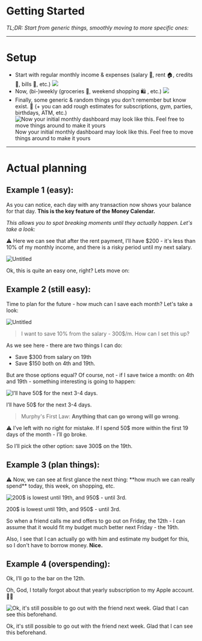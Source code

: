 # Getting Started

_TL;DR: Start from generic things, smoothly moving to more specific ones:_

---

# Setup

- Start with regular monthly income & expenses (salary 🤑, rent 🏠, credits 🏦, bills 🧾, etc.)
  ![](/img/gs1.jpeg)
- Now, (bi-)weekly (groceries 🛒, weekend shopping 🛍️ , etc.)
  ![](/img/gs2.jpeg)
- Finally, some generic & random things you don't remember but know exist. 🍷 (+ you can add rough estimates for subscriptions, gym, parties, birthdays, ATM, etc.)
  ![Now your initial monthly dashboard may look like this. Feel free to move things around to make it yours](/img/gs3.jpeg)
  Now your initial monthly dashboard may look like this. Feel free to move things around to make it yours

---

# Actual planning

## Example 1 (easy):

As you can notice, each day with any transaction now shows your balance for that day. **This is the key feature of the Money Calendar.**

_This allows you to spot breaking moments until they actually happen. Let's take a look:_

<aside>
⚠️ Here we can see that after the rent payment, I’ll have $200 - it's less than 10% of my monthly income, and there is a risky period until my next salary.

</aside>

![Untitled](/img/gs4.jpeg)

Ok, this is quite an easy one, right? Lets move on:

## Example 2 (still easy):

Time to plan for the future - how much can I save each month? Let's take a look:

![Untitled](/img/gs5.jpeg)

> I want to save 10% from the salary - 300$/m. How can I set this up?

As we see here - there are two things I can do:

- Save $300 from salary on 19th
- Save $150 both on 4th and 19th.

But are those options equal? Of course, not - if I save twice a month: on 4th and 19th - something interesting is going to happen:

![I’ll have 50$ for the next 3-4 days.](/img/gs6.jpeg)

I’ll have 50$ for the next 3-4 days.

> Murphy's First Law: **Anything that can go wrong will go wrong**.

<aside>
⚠️ I’ve left with no right for mistake. If I spend 50$ more within the first 19 days of the month - I’ll go broke.

</aside>

So I’ll pick the other option: save 300$ on the 19th.

## Example 3 (plan things):

<aside>
⚠️ Now, we can see at first glance the next thing: **how much we can really spend** today, this week, on shopping, etc.

</aside>

![200$ is lowest until 19th, and 950$ - until 3rd.](/img/gs7.jpeg)

200$ is lowest until 19th, and 950$ - until 3rd.

So when a friend calls me and offers to go out on Friday, the 12th - I can assume that it would fit my budget much better next Friday - the 19th.

Also, I see that I can actually go with him and estimate my budget for this, so I don't have to borrow money. **Nice.**

## Example 4 (overspending):

Ok, I’ll go to the bar on the 12th.

Oh, God, I totally forgot about that yearly subscription to my Apple account. 🤦‍♂️

![Ok, it's still possible to go out with the friend next week. Glad that I can see this beforehand.](/img/gs8.jpeg)

Ok, it's still possible to go out with the friend next week. Glad that I can see this beforehand.
